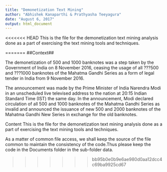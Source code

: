 ```yaml
---
title: "Demonetization Text Mining"
author: "Abhishek Kanaparthi & Prathyasha Teeyagura"
date: "August 6, 2017"
output: html_document
---
```


<<<<<<< HEAD
This is the file for the demonetization text mining analysis done as a part of exercising the text mining tools and techniques.

=======
##Context##

The demonetization of 500 and 1000 banknotes was a step taken by the Government of India on 8 November 2016, ceasing the usage of all ???500 and ???1000 banknotes of the Mahatma Gandhi Series as a form of legal tender in India from 9 November 2016.

The announcement was made by the Prime Minister of India Narendra Modi in an unscheduled live televised address to the nation at 20:15 Indian Standard Time (IST) the same day. In the announcement, Modi declared circulation of all 500 and 1000 banknotes of the Mahatma Gandhi Series as invalid and announced the issuance of new 500 and 2000 banknotes of the Mahatma Gandhi New Series in exchange for the old banknotes.

Content
This is the file for the demonetization text mining analysis done as a part of exercising the text mining tools and techniques.

As a matter of common file access, we shall keep the source of the file common to maintain the consistency of the code.Thus please keep the code in the Documents folder in the sub-folder data.

>>>>>>> bb95b0e0b9e6ae980d0aa12dcc4c69ba9925cd67
```r

```

